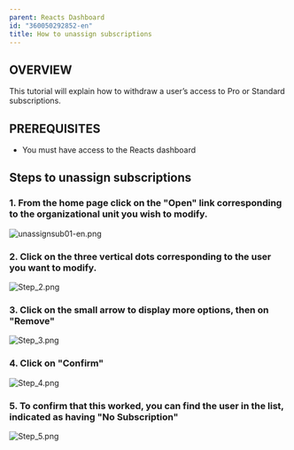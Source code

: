 ```yaml
---
parent: Reacts Dashboard
id: "360050292852-en"
title: How to unassign subscriptions
---
```

OVERVIEW
--------

This tutorial will explain how to withdraw a user’s access to Pro or Standard subscriptions.

PREREQUISITES
-------------

*   You must have access to the Reacts dashboard

Steps to unassign subscriptions
-------------------------------

### 1\. From the home page click on the "Open" link corresponding to the organizational unit you wish to modify.

![unassignsub01-en.png](@assets/attachments/unassignsub01-en.png)

### 2\. Click on the three vertical dots corresponding to the user you want to modify.

![Step_2.png](@assets/attachments/Step_2.png)

### 3\. Click on the small arrow to display more options, then on "Remove"

![Step_3.png](@assets/attachments/Step_3.png)

### 4\. Click on "Confirm"

![Step_4.png](@assets/attachments/Step_4.png)

### 5\. To confirm that this worked, you can find the user in the list, indicated as having "No Subscription"

![Step_5.png](@assets/attachments/Step_5.png)


